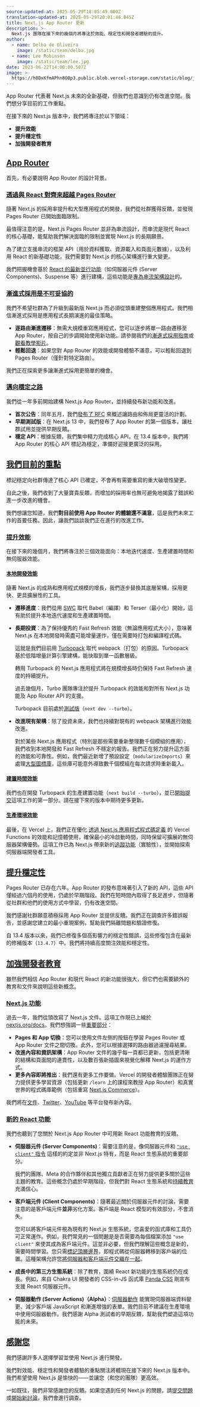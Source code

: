```yaml
---
source-updated-at: 2025-05-29T18:05:49.000Z
translation-updated-at: 2025-05-29T20:01:46.045Z
title: Next.js App Router 更新
description: >-
  Next.js 團隊在接下來的幾個月將專注於效能、穩定性和開發者體驗的提升。
author:
  - name: Delba de Oliveira
    image: /static/team/delba.jpg
  - name: Lee Robinson
    image: /static/team/lee.jpg
date: 2023-06-22T14:00:00.507Z
image: >-
  https://h8DxKfmAPhn8O0p3.public.blob.vercel-storage.com/static/blog/june-2023-update/twitter-card.png
---
```


App Router 代表著 Next.js 未來的全新基礎，但我們也意識到仍有改進空間。我們想分享目前的工作重點。

在接下來的 Next.js 版本中，我們將專注於以下領域：

*   **提升效能**
*   **提升穩定性**
*   **加強開發者教育**

[App Router](#the-app-router)
----------------------------

首先，有必要說明 App Router 的設計背景。

### [透過與 React 對齊來超越 Pages Router](#growing-beyond-the-pages-router-by-aligning-with-react)

隨著 Next.js 的採用率提升和大型應用程式的開發，我們從社群獲得反饋，並發現 Pages Router 已開始面臨限制。

最值得注意的是，Next.js Pages Router 並非為串流設計，而串流是現代 React 的核心基礎，能幫助我們解決面臨的限制並實現 Next.js 的長期願景。

為了建立支援串流的框架 API（用於資料獲取、資源載入和頁面元數據），以及利用 React 的新基礎功能，我們需要對 Next.js 的核心架構進行重大變更。

我們把握機會基於 [React 的最新並行功能](https://react.dev/blog/2023/05/03/react-canaries)（如伺服器元件 (Server Components)、Suspense 等）進行建構，這些功能是[專為串流架構設計](https://github.com/reactwg/react-18/discussions/37)的。

### [漸進式採用是不可妥協的](#incremental-adoption-is-non-negotiable)

我們不希望社群為了升級到最新版 Next.js 而必須從頭重建整個應用程式。我們相信漸進式採用是應用程式長期演進的最佳策略。

*   **逐路由漸進遷移**：無需大規模重寫應用程式，您可以逐步將單一路由遷移至 App Router，按自己的步調開始使用新功能。請參閱我們的[漸進式採用指南](/docs/app/building-your-application/upgrading/app-router-migration)或[觀看教學影片](https://www.youtube.com/watch?v=YQMSietiFm0)。
*   **輕鬆回退**：如果您對 App Router 的效能或開發體驗不滿意，可以輕鬆回退到 Pages Router（僅針對特定路由）。

我們正在探索更多讓漸進式採用更簡單的機會。

### [邁向穩定之路](#road-to-stability)

我們從一年多前開始建構 Next.js App Router，並持續發布新功能和改進。

*   **首次公告**：同年五月，我們[發布了 RFC](/blog/layouts-rfc) 來概述讓路由和佈局更靈活的計劃。
*   **早期測試版**：在 Next.js 13 中，我們發布了 App Router 的第一個版本，讓社群試用並提供早期反饋。
*   **穩定 API**：根據反饋，我們集中精力完成核心 API。在 13.4 版本中，我們將 App Router 的核心 API 標記為穩定，準備好迎接更廣泛的採用。

[我們目前的重點](#our-current-focus)
-----------------------------------

標記穩定向社群傳達了核心 API 已確定，不會再有需要重寫的重大破壞性變更。

自此之後，我們收到了大量寶貴反饋，而增加的採用率也無可避免地揭露了錯誤和進一步改進的機會。

我們想讓您知道，我們**對目前使用 App Router 的體驗還不滿意**，這是我們未來工作的首要任務。因此，讓我們談談我們正在進行的改進工作。

### [提升效能](#improving-performance)

在接下來的幾個月，我們將專注於三個效能面向：本地迭代速度、生產建置時間和無伺服器效能。

#### [本地開發效能](#local-development-performance)

隨著 Next.js 的成熟和應用程式規模的增長，我們逐步替換其底層架構，採用更快、更具擴展性的工具。

*   **遷移進度**：我們從用 [SWC](/docs/architecture/nextjs-compiler) 取代 Babel（編譯）和 Terser（最小化）開始，這有助於提升本地迭代速度和生產建置時間。
    
*   **長期投資**：為了保持優秀的 Fast Refresh 效能（無論應用程式大小），意味著 Next.js 在本地開發時需盡可能增量運作，僅在需要時打包和編譯程式碼。
    
    這就是我們目前用 [Turbopack](https://nextjs.org/docs/app/api-reference/turbopack) 取代 webpack（打包）的原因。Turbopack 基於低階增量計算引擎建構，能快取到單一函數層級。
    
    轉用 Turbopack 的 Next.js 應用程式將在規模增長時仍保持 Fast Refresh 速度的持續提升。
    
    過去幾個月，Turbo 團隊專注於提升 Turbopack 的效能和對所有 Next.js 功能及 App Router API 的支援。
    
    Turbopack 目前處於[測試版](/docs/architecture/turbopack)（`next dev --turbo`）。
    
*   **改進現有架構**：除了投資未來，我們也持續對現有的 webpack 架構進行效能改進。
    
    對於某些 Next.js 應用程式（特別是那些需要重新整理數千個模組的應用），我們收到本地開發和 Fast Refresh 不穩定的報告。我們正在努力提升這方面的效能和可靠性。例如，我們最近新增了預設設定（`modularizeImports`）來處理[大型圖標庫](https://github.com/vercel/next.js/pull/50900)，這些庫可能意外導致數千個模組在每次請求時重新載入。
    

#### [建置時間效能](#build-time-performance)

我們也在開發 Turbopack 的生產建置功能（`next build --turbo`），並已[開始提交](https://github.com/vercel/next.js/pull/51546)這項工作的第一部分。請在接下來的版本中期待更多更新。

#### [生產環境效能](#production-performance)

最後，在 Vercel 上，我們正在優化 [透過 Next.js 應用程式程式碼定義](https://vercel.com/blog/framework-defined-infrastructure) 的 Vercel Functions 的效能和記憶體使用，確保最小的冷啟動時間，同時保留可擴展的無伺服器架構優勢。這項工作已為 Next.js 帶來新的[追蹤功能](/docs/app/building-your-application/optimizing/open-telemetry)（實驗性），並開始探索伺服器端開發者工具。

[提升穩定性](#improving-stability)
---------------------------------

Pages Router 已存在六年。App Router 的發布意味著引入了新的 API，這些 API 僅經過六個月的使用，仍處於早期階段。我們在短時間內取得了長足進步，但隨著從社群和他們的使用方式中學習，仍有改進空間。

我們感謝社群願意積極採用 App Router 並提供反饋。我們正在調查許多錯誤報告，並感謝您建立的最小重現案例，幫助我們隔離問題和驗證修復。

自 13.4 版本以來，我們已修復多個高影響力的穩定性錯誤，這些修復包含在最新的修補版本（`13.4.7`）中。我們將持續高度關注效能和穩定性。

[加強開發者教育](#improving-developer-education)
---------------------------------------------

雖然我們相信 App Router 和現代 React 的新功能很強大，但它們也需要額外的教育和文件來說明這些新概念。

### [Next.js 功能](#nextjs-features)

過去一年，我們從頭改寫了 Next.js 文件。這項工作現已上線於 [nextjs.org/docs](/docs)。我們想強調一些[重要部分](https://twitter.com/delba_oliveira/status/1664323492077256704)：

*   **Pages 和 App 切換**：您可以使用文件左側的按鈕在學習 Pages Router 或 App Router 文件之間切換。此外，您可以根據選擇的路由器過濾搜尋結果。
*   **改進內容和資訊架構**：App Router 文件的幾乎每一頁都已更新，包括更清晰的結構和頁面間的連貫性，以及數百張新插圖來視覺化解釋 Next.js 的運作方式。
*   **更多內容即將推出**：我們還有更多工作要做。Vercel 的開發者體驗團隊正在努力提供更多學習資源（包括更新 `/learn` 上的課程來教授 App Router）和真實世界的程式碼庫範例（包括重寫 [Next.js Commerce](https://github.com/vercel/commerce)）。

我們將在[文件](/docs)、[Twitter](https://twitter.com/nextjs)、[YouTube](https://www.youtube.com/c/VercelHQ) 等平台發布新內容。

### [新的 React 功能](#new-react-features)

我們也聽到了您關於 Next.js App Router 中可用新 React 功能教育的反饋。

*   **伺服器元件 (Server Components)**：需要注意的是，像伺服器元件和 [`"use client"` 指令](https://github.com/reactjs/rfcs/blob/main/text/0227-server-module-conventions.md) 這樣的約定並非 Next.js 特有，而是 React 生態系統的重要部分。
    
    我們的團隊、Meta 的合作夥伴和其他獨立貢獻者正在努力提供更多關於這些主題的教育。這些概念仍處於早期階段，但我們對 React 生態系統和[持續教育](https://github.com/reactwg/server-components/discussions/5) 充滿信心。
    
*   **客戶端元件 (Client Components)**：隨著最近關於伺服器元件的討論，需要注意的是客戶端元件**並非**劣化方案。客戶端是 React 模型的有效部分，不會消失。
    
    您可以將客戶端元件視為現有的 Next.js 生態系統，您喜愛的函式庫和工具仍可正常運作。例如，我們常見的一個問題是是否需要為每個檔案添加 `"use client"` 來使其成為客戶端元件。這並非必要，但我們理解這些概念是新的，需要時間學習。您只需[標記頂層邊界](/docs/getting-started/react-essentials#the-use-client-directive)，即程式碼從伺服器轉移到客戶端的位置。這種架構允許您[將伺服器和客戶端元件交織在一起](https://github.com/reactwg/server-components/discussions/5)。
    
*   **成長中的第三方生態系統**：除了教育，圍繞 React 新功能的生態系統仍在成長。例如，來自 Chakra UI 開發者的 CSS-in-JS 函式庫 [Panda CSS](https://panda-css.com/) 剛宣布支援 React 伺服器元件。
    
*   **伺服器動作 (Server Actions)（Alpha）**：[伺服器動作](/docs/app/building-your-application/data-fetching/server-actions) 能實現伺服器端資料變更、減少客戶端 JavaScript 和漸進增強的表單。我們目前不建議在生產環境中使用伺服器動作。我們感謝 Alpha 測試者的早期反饋，幫助我們塑造這項功能的未來。
    

[感謝您](#thank-you)
-------------------

我們感謝許多人選擇學習並使用 Next.js 進行開發。

我們對效能、穩定性和開發者體驗的重點關注將體現在接下來的 Next.js 版本中。我們希望使用 Next.js 是愉快的——並讓您（和您的團隊）更高效。

一如既往，我們非常感謝您的反饋。如果您遇到任何 Next.js 的問題，請[提交問題](https://github.com/vercel/next.js/issues/new/choose) 或[開始新討論](https://github.com/vercel/next.js/discussions)，我們會進行調查。